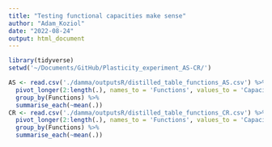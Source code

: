 ```yaml
---
title: "Testing functional capacities make sense"
author: "Adam_Koziol"
date: "2022-08-24"
output: html_document
---
```


```r
library(tidyverse)
setwd('~/Documents/GitHub/Plasticity_experiment_AS-CR/')
```

```r
AS <- read.csv('./damma/outputsR/distilled_table_functions_AS.csv') %>%
  pivot_longer(2:length(.), names_to = 'Functions', values_to = 'Capacities') %>%
  group_by(Functions) %>%
  summarise_each(~mean(.))
CR <- read.csv('./damma/outputsR/distilled_table_functions_CR.csv') %>%
  pivot_longer(2:length(.), names_to = 'Functions', values_to = 'Capacities') %>%
  group_by(Functions) %>%
  summarise_each(~mean(.))
```

